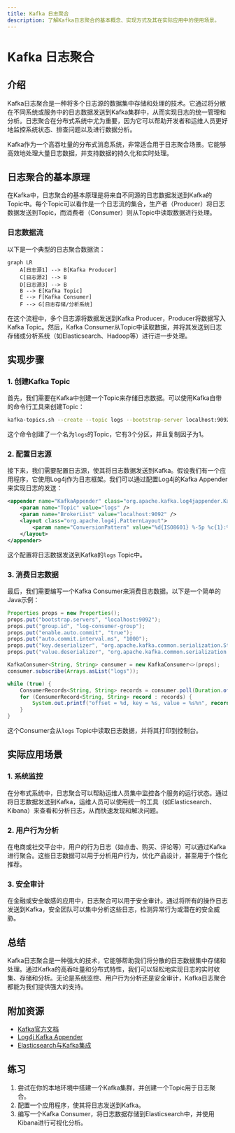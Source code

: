 ```yaml
---
title: Kafka 日志聚合
description: 了解Kafka日志聚合的基本概念、实现方式及其在实际应用中的使用场景。
---
```


# Kafka 日志聚合

## 介绍

Kafka日志聚合是一种将多个日志源的数据集中存储和处理的技术。它通过将分散在不同系统或服务中的日志数据发送到Kafka集群中，从而实现日志的统一管理和分析。日志聚合在分布式系统中尤为重要，因为它可以帮助开发者和运维人员更好地监控系统状态、排查问题以及进行数据分析。

Kafka作为一个高吞吐量的分布式消息系统，非常适合用于日志聚合场景。它能够高效地处理大量日志数据，并支持数据的持久化和实时处理。

## 日志聚合的基本原理

在Kafka中，日志聚合的基本原理是将来自不同源的日志数据发送到Kafka的Topic中。每个Topic可以看作是一个日志流的集合，生产者（Producer）将日志数据发送到Topic，而消费者（Consumer）则从Topic中读取数据进行处理。

### 日志数据流

以下是一个典型的日志聚合数据流：

```mermaid
graph LR
    A[日志源1] --> B[Kafka Producer]
    C[日志源2] --> B
    D[日志源3] --> B
    B --> E[Kafka Topic]
    E --> F[Kafka Consumer]
    F --> G[日志存储/分析系统]
```

在这个流程中，多个日志源将数据发送到Kafka Producer，Producer将数据写入Kafka Topic。然后，Kafka Consumer从Topic中读取数据，并将其发送到日志存储或分析系统（如Elasticsearch、Hadoop等）进行进一步处理。

## 实现步骤

### 1. 创建Kafka Topic

首先，我们需要在Kafka中创建一个Topic来存储日志数据。可以使用Kafka自带的命令行工具来创建Topic：

```bash
kafka-topics.sh --create --topic logs --bootstrap-server localhost:9092 --partitions 3 --replication-factor 1
```

这个命令创建了一个名为`logs`的Topic，它有3个分区，并且复制因子为1。

### 2. 配置日志源

接下来，我们需要配置日志源，使其将日志数据发送到Kafka。假设我们有一个应用程序，它使用Log4j作为日志框架。我们可以通过配置Log4j的Kafka Appender来实现日志的发送：

```xml
<appender name="KafkaAppender" class="org.apache.kafka.log4jappender.KafkaLog4jAppender">
    <param name="Topic" value="logs" />
    <param name="BrokerList" value="localhost:9092" />
    <layout class="org.apache.log4j.PatternLayout">
        <param name="ConversionPattern" value="%d{ISO8601} %-5p %c{1}:%L - %m%n" />
    </layout>
</appender>
```

这个配置将日志数据发送到Kafka的`logs` Topic中。

### 3. 消费日志数据

最后，我们需要编写一个Kafka Consumer来消费日志数据。以下是一个简单的Java示例：

```java
Properties props = new Properties();
props.put("bootstrap.servers", "localhost:9092");
props.put("group.id", "log-consumer-group");
props.put("enable.auto.commit", "true");
props.put("auto.commit.interval.ms", "1000");
props.put("key.deserializer", "org.apache.kafka.common.serialization.StringDeserializer");
props.put("value.deserializer", "org.apache.kafka.common.serialization.StringDeserializer");

KafkaConsumer<String, String> consumer = new KafkaConsumer<>(props);
consumer.subscribe(Arrays.asList("logs"));

while (true) {
    ConsumerRecords<String, String> records = consumer.poll(Duration.ofMillis(100));
    for (ConsumerRecord<String, String> record : records) {
        System.out.printf("offset = %d, key = %s, value = %s%n", record.offset(), record.key(), record.value());
    }
}
```

这个Consumer会从`logs` Topic中读取日志数据，并将其打印到控制台。

## 实际应用场景

### 1. 系统监控

在分布式系统中，日志聚合可以帮助运维人员集中监控各个服务的运行状态。通过将日志数据发送到Kafka，运维人员可以使用统一的工具（如Elasticsearch、Kibana）来查看和分析日志，从而快速发现和解决问题。

### 2. 用户行为分析

在电商或社交平台中，用户的行为日志（如点击、购买、评论等）可以通过Kafka进行聚合。这些日志数据可以用于分析用户行为，优化产品设计，甚至用于个性化推荐。

### 3. 安全审计

在金融或安全敏感的应用中，日志聚合可以用于安全审计。通过将所有的操作日志发送到Kafka，安全团队可以集中分析这些日志，检测异常行为或潜在的安全威胁。

## 总结

Kafka日志聚合是一种强大的技术，它能够帮助我们将分散的日志数据集中存储和处理。通过Kafka的高吞吐量和分布式特性，我们可以轻松地实现日志的实时收集、存储和分析。无论是系统监控、用户行为分析还是安全审计，Kafka日志聚合都能为我们提供强大的支持。

## 附加资源

- [Kafka官方文档](https://kafka.apache.org/documentation/)
- [Log4j Kafka Appender](https://github.com/apache/log4j-kafka-appender)
- [Elasticsearch与Kafka集成](https://www.elastic.co/guide/en/elasticsearch/reference/current/kafka-integration.html)

## 练习

1. 尝试在你的本地环境中搭建一个Kafka集群，并创建一个Topic用于日志聚合。
2. 配置一个应用程序，使其将日志发送到Kafka。
3. 编写一个Kafka Consumer，将日志数据存储到Elasticsearch中，并使用Kibana进行可视化分析。
